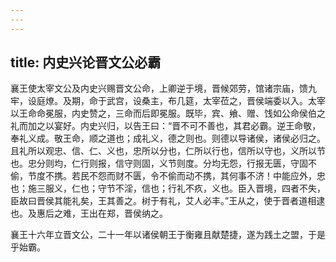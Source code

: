 ```yaml
---
---
---
```

title: 内史兴论晋文公必霸
---


襄王使太宰文公及内史兴赐晋文公命，上卿逆于境，晋候郊劳，馆诸宗庙，馈九牢，设庭燎。及期，命于武宫，设桑主，布几筵，太宰莅之，晋侯端委以入。太宰以王命命冕服，内史赞之，三命而后即冕服。既毕，宾、飨、赠、饯如公命侯伯之礼而加之以宴好。内史兴归，以告王曰：“晋不可不善也，其君必霸。逆王命敬，奉礼义成。敬王命，顺之道也；成礼义，德之则也。则德以导诸侯，诸侯必归之。且礼所以观忠、信、仁、义也，忠所以分也，仁所以行也，信所以守也，义所以节也。忠分则均，仁行则报，信守则固，义节则度。分均无怨，行报无匮，守固不偷，节度不携。若民不怨而财不匮，令不偷而动不携，其何事不济！中能应外，忠也；施三服义，仁也；守节不淫，信也；行礼不疚，义也。臣入晋境，四者不失，臣故曰晋侯其能礼矣，王其善之。树于有礼，艾人必丰。”王从之，使于晋者道相逮也。及惠后之难，王出在郑，晋侯纳之。

襄王十六年立晋文公，二十一年以诸侯朝王于衡雍且献楚捷，遂为践土之盟，于是乎始霸。

